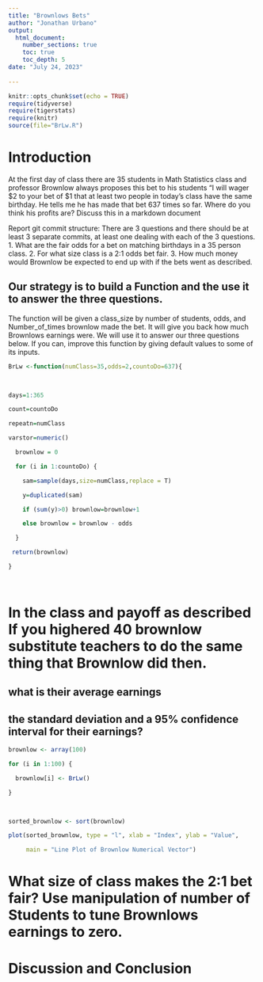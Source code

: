 ```yaml
---
title: "Brownlows Bets"
author: "Jonathan Urbano"
output: 
  html_document:
    number_sections: true
    toc: true
    toc_depth: 5
date: "July 24, 2023"    
    
---
```

```r
knitr::opts_chunk$set(echo = TRUE)
require(tidyverse)
require(tigerstats)
require(knitr)
source(file="BrLw.R")
```


<!-- We recommend you use git branches -- create a separate branch for each major section i.e. Introduction, Methods, Results, Inferential Results, and Discussion and Conclusions - leave the YAML block untouched until the final merge where you put in your own name !-->

# Introduction

<!--In this section you explain what you are trying to show.  Where did the data come from?  What is the research or other question you are trying to answer?!-->

 At the first day of class there are 35 students in Math Statistics class and professor Brownlow always proposes this bet to his students "I will wager $2 to your bet of $1 that at least two people in today's class have  the same birthday.  He tells me he has made that bet 637 times so far. Where do you think his profits are? Discuss this in a markdown document
 
Report git commit structure:
There are 3 questions and there should be at least 3 separate commits, at least one dealing with each of the 3 questions.
1. What are the fair odds for a bet on matching birthdays in a 35 person class.
2. For what size class is a 2:1 odds bet fair.
3. How much money would Brownlow be expected to end up with if the bets went as described.

## Our strategy is to build a Function and the use it to answer the three questions. 

The function will be given a class_size by number of students, odds, and Number_of_times brownlow made the bet.  It will give you back how much Brownlows earnings were. We will use it to answer our three questions below. If you can, improve this function by giving default values to some of its inputs. 

```r

BrLw <-function(numClass=35,odds=2,countoDo=637){

 

days=1:365

count=countoDo

repeatn=numClass

varstor=numeric()

  brownlow = 0

  for (i in 1:countoDo) {

    sam=sample(days,size=numClass,replace = T)

    y=duplicated(sam)

    if (sum(y)>0) brownlow=brownlow+1

    else brownlow = brownlow - odds

  }

 return(brownlow)

}

 

```



# In the class and payoff as described  If you highered 40 brownlow substitute teachers to do the same thing that Brownlow did then.
## what is their average earnings
## the standard deviation and a 95% confidence interval for their earnings?
  
<!--Explain and display your method of coming up with a 95% confidence interval of  professor Brownlows winnings (or losings)-->

```r

brownlow <- array(100)

for (i in 1:100) {

  brownlow[i] <- BrLw()

}

 

```


```r

sorted_brownlow <- sort(brownlow)

plot(sorted_brownlow, type = "l", xlab = "Index", ylab = "Value",

     main = "Line Plot of Brownlow Numerical Vector")

```


# What size of class makes the 2:1 bet fair?  Use manipulation of number of Students to tune Brownlows earnings to zero.

<!--Explain and display the results of your method of coming up with the estimate of professor Brownlows betting profits!-->



# Discussion and Conclusion

<!--Discussion and conclusion here.  If professor Brownlow is consistantly making or losing money how could he change his payout so that his profits center on zero?  Also discuss what size his class should be in order to have his current scheme balance at zero profit.!-->

